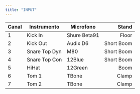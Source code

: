 ```yaml
---
title: "INPUT"
---
```

Canal | Instrumento  | Microfono     | Stand
------- | ---------------- | ---------- | ---------:
1  | Kick In | Shure Beta91 | Floor
2  | Kick Out | Audix D6 | Short Boom
3  | Snare Top Dyn | M80 | Short Boom
4  | Snare Top Con | 12Blue | Short Boom
5  | HiHat | 12Green | Boom
6  | Tom 1 | TBone | Clamp
7  | Tom 2 | TBone | Clamp





